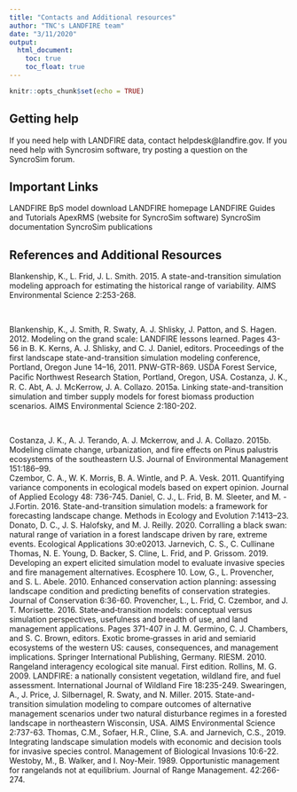 ```yaml
---
title: "Contacts and Additional resources"
author: "TNC's LANDFIRE team"
date: "3/11/2020"
output:
  html_document:
    toc: true
    toc_float: true
---
```



```r
knitr::opts_chunk$set(echo = TRUE)
```


## Getting help

If you need help with LANDFIRE data, contact helpdesk@landfire.gov.
If you need help with Syncrosim software, try posting a question on the SyncroSim forum.

## Important Links

LANDFIRE BpS model download
LANDFIRE homepage
LANDFIRE Guides and Tutorials 
ApexRMS (website for SyncroSim software)
SyncroSim documentation
SyncroSim publications

## References and Additional Resources

Blankenship, K., L. Frid, J. L. Smith. 2015. A state-and-transition simulation modeling approach for estimating the historical range of variability. AIMS Environmental Science 2:253-268. 

<br>

Blankenship, K., J. Smith, R. Swaty, A. J. Shlisky, J. Patton, and S. Hagen. 2012. Modeling on the grand scale: LANDFIRE lessons learned. Pages 43-56 in B. K. Kerns, A. J. Shlisky, and C. J. Daniel, editors. Proceedings of the first landscape state-and-transition simulation modeling conference, Portland, Oregon June 14–16, 2011. PNW-GTR-869. USDA Forest Service, Paciﬁc Northwest Research Station, Portland, Oregon, USA.
Costanza, J. K., R. C. Abt, A. J. McKerrow, J. A. Collazo. 2015a. Linking state-and-transition simulation and timber supply models for forest biomass production scenarios. AIMS Environmental Science 2:180-202.

<br>

Costanza, J. K., A. J. Terando, A. J. Mckerrow, and J. A. Collazo. 2015b. Modeling climate change, urbanization, and fire effects on Pinus palustris ecosystems of the southeastern U.S. Journal of Environmental Management 151:186–99.   
Czembor, C. A., W. K. Morris, B. A. Wintle, and P. A. Vesk. 2011. Quantifying variance components in ecological models based on expert opinion. Journal of Applied Ecology 48: 736-745. 
Daniel, C. J., L. Frid, B. M. Sleeter, and M. -J.Fortin. 2016. State-and-transition simulation models: a framework for forecasting landscape change. Methods in Ecology and Evolution 7:1413–23.
Donato, D. C., J. S. Halofsky, and M. J. Reilly. 2020. Corralling a black swan: natural range of variation in a forest landscape driven by rare, extreme events. Ecological Applications 30:e02013.
Jarnevich, C. S., C. Cullinane Thomas, N. E. Young, D. Backer, S. Cline, L. Frid, and P. Grissom. 2019. Developing an expert elicited simulation model to evaluate invasive species and fire management alternatives. Ecosphere 10.
Low, G., L. Provencher, and S. L. Abele. 2010. Enhanced conservation action planning: assessing landscape condition and predicting benefits of conservation strategies. Journal of Conservation 6:36-60.
Provencher, L., L. Frid, C. Czembor, and J. T. Morisette. 2016. State‐and‐transition models: conceptual versus simulation perspectives, usefulness and breadth of use, and land management applications. Pages 371-407 in J. M. Germino, C. J. Chambers, and S. C. Brown, editors. Exotic brome‐grasses in arid and semiarid ecosystems of the western US: causes, consequences, and management implications. Springer International Publishing, Germany.
RIESM. 2010. Rangeland interagency ecological site manual. First edition. 
Rollins, M. G. 2009. LANDFIRE: a nationally consistent vegetation, wildland fire, and fuel assessment. International Journal of Wildland Fire 18:235-249.
Swearingen, A., J. Price, J. Silbernagel, R. Swaty, and N. Miller. 2015. State-and-transition simulation modeling to compare outcomes of alternative management scenarios under two natural disturbance regimes in a forested landscape in northeastern Wisconsin, USA. AIMS Environmental Science 2:737-63.
Thomas, C.M., Sofaer, H.R., Cline, S.A. and Jarnevich, C.S., 2019. Integrating landscape simulation models with economic and decision tools for invasive species control. Management of Biological Invasions 10:6-22.
Westoby, M., B. Walker, and I. Noy-Meir. 1989. Opportunistic management for rangelands not at equilibrium. Journal of Range Management. 42:266-274.

